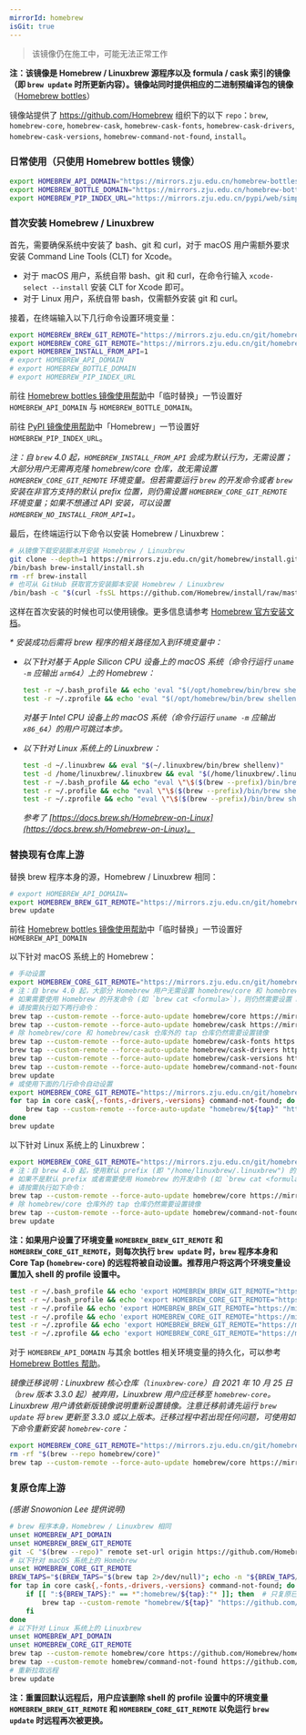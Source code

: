 ```yaml
---
mirrorId: homebrew
isGit: true
---
```


> 该镜像仍在施工中，可能无法正常工作

**注：该镜像是 Homebrew / Linuxbrew 源程序以及 formula / cask 索引的镜像（即 `brew update` 时所更新内容）。镜像站同时提供相应的二进制预编译包的镜像**（[Homebrew bottles](https://mirrors.zju.edu.cn/homebrew-bottles)） 

镜像站提供了 https://github.com/Homebrew 组织下的以下 `repo`：`brew`, `homebrew-core`, `homebrew-cask`, `homebrew-cask-fonts`, `homebrew-cask-drivers`, `homebrew-cask-versions`, `homebrew-command-not-found`, `install`。

### 日常使用（只使用 Homebrew bottles 镜像）

```bash
export HOMEBREW_API_DOMAIN="https://mirrors.zju.edu.cn/homebrew-bottles/api"
export HOMEBREW_BOTTLE_DOMAIN="https://mirrors.zju.edu.cn/homebrew-bottles"
export HOMEBREW_PIP_INDEX_URL="https://mirrors.zju.edu.cn/pypi/web/simple/"
```

### 首次安装 Homebrew / Linuxbrew

首先，需要确保系统中安装了 bash、git 和 curl，对于 macOS 用户需额外要求安装 Command Line Tools (CLT) for Xcode。

- 对于 macOS 用户，系统自带 bash、git 和 curl，在命令行输入 `xcode-select --install` 安装 CLT for Xcode 即可。
- 对于 Linux 用户，系统自带 bash，仅需额外安装 git 和 curl。

接着，在终端输入以下几行命令设置环境变量：

```bash
export HOMEBREW_BREW_GIT_REMOTE="https://mirrors.zju.edu.cn/git/homebrew/brew.git"
export HOMEBREW_CORE_GIT_REMOTE="https://mirrors.zju.edu.cn/git/homebrew/homebrew-core.git"
export HOMEBREW_INSTALL_FROM_API=1
# export HOMEBREW_API_DOMAIN
# export HOMEBREW_BOTTLE_DOMAIN
# export HOMEBREW_PIP_INDEX_URL
```

前往 [Homebrew bottles 镜像使用帮助](/docs/homebrew-bottles/)中「临时替换」一节设置好 `HOMEBREW_API_DOMAIN` 与 `HOMEBREW_BOTTLE_DOMAIN`。

前往 [PyPI 镜像使用帮助](/docs/pypi/)中「Homebrew」一节设置好 `HOMEBREW_PIP_INDEX_URL`。

_注：自 `brew` 4.0 起，`HOMEBREW_INSTALL_FROM_API` 会成为默认行为，无需设置；大部分用户无需再克隆 homebrew/core 仓库，故无需设置 `HOMEBREW_CORE_GIT_REMOTE` 环境变量。但若需要运行 `brew` 的开发命令或者 `brew` 安装在非官方支持的默认 prefix 位置，则仍需设置  `HOMEBREW_CORE_GIT_REMOTE` 环境变量；如果不想通过 API 安装，可以设置 `HOMEBREW_NO_INSTALL_FROM_API=1`。_

最后，在终端运行以下命令以安装 Homebrew / Linuxbrew：

```bash
# 从镜像下载安装脚本并安装 Homebrew / Linuxbrew
git clone --depth=1 https://mirrors.zju.edu.cn/git/homebrew/install.git brew-install
/bin/bash brew-install/install.sh
rm -rf brew-install
# 也可从 GitHub 获取官方安装脚本安装 Homebrew / Linuxbrew
/bin/bash -c "$(curl -fsSL https://github.com/Homebrew/install/raw/master/install.sh)"
```

这样在首次安装的时候也可以使用镜像。更多信息请参考 [Homebrew 官方安装文档](https://docs.brew.sh/Installation)。

_* 安装成功后需将 brew 程序的相关路径加入到环境变量中：_

- _以下针对基于 Apple Silicon CPU 设备上的 macOS 系统（命令行运行 `uname -m` 应输出 `arm64`）上的 Homebrew：_

  ```bash
  test -r ~/.bash_profile && echo 'eval "$(/opt/homebrew/bin/brew shellenv)"' >> ~/.bash_profile
  test -r ~/.zprofile && echo 'eval "$(/opt/homebrew/bin/brew shellenv)"' >> ~/.zprofile
  ```

  _对基于 Intel CPU 设备上的 macOS 系统（命令行运行 `uname -m` 应输出 `x86_64`）的用户可跳过本步。_

- _以下针对 Linux 系统上的 Linuxbrew：_

  ```bash
  test -d ~/.linuxbrew && eval "$(~/.linuxbrew/bin/brew shellenv)"
  test -d /home/linuxbrew/.linuxbrew && eval "$(/home/linuxbrew/.linuxbrew/bin/brew shellenv)"
  test -r ~/.bash_profile && echo "eval \"\$($(brew --prefix)/bin/brew shellenv)\"" >> ~/.bash_profile
  test -r ~/.profile && echo "eval \"\$($(brew --prefix)/bin/brew shellenv)\"" >> ~/.profile
  test -r ~/.zprofile && echo "eval \"\$($(brew --prefix)/bin/brew shellenv)\"" >> ~/.zprofile
  ```

  _参考了 [https://docs.brew.sh/Homebrew-on-Linux](https://docs.brew.sh/Homebrew-on-Linux)。_

### 替换现有仓库上游

替换 brew 程序本身的源，Homebrew / Linuxbrew 相同：

```bash
# export HOMEBREW_API_DOMAIN=
export HOMEBREW_BREW_GIT_REMOTE="https://mirrors.zju.edu.cn/git/homebrew/brew.git"
brew update
```

前往 [Homebrew bottles 镜像使用帮助](/docs/homebrew-bottles/)中「临时替换」一节设置好 `HOMEBREW_API_DOMAIN`

以下针对 macOS 系统上的 Homebrew：

```bash
# 手动设置
export HOMEBREW_CORE_GIT_REMOTE="https://mirrors.zju.edu.cn/git/homebrew/homebrew-core.git"
# 注：自 brew 4.0 起，大部分 Homebrew 用户无需设置 homebrew/core 和 homebrew/cask 镜像，只需设置 HOMEBREW_API_DOMAIN 即可。
# 如果需要使用 Homebrew 的开发命令 (如 `brew cat <formula>`)，则仍然需要设置 homebrew/core 和 homebrew/cask 镜像。
# 请按需执行如下两行命令：
brew tap --custom-remote --force-auto-update homebrew/core https://mirrors.zju.edu.cn/git/homebrew/homebrew-core.git
brew tap --custom-remote --force-auto-update homebrew/cask https://mirrors.zju.edu.cn/git/homebrew/homebrew-cask.git
# 除 homebrew/core 和 homebrew/cask 仓库外的 tap 仓库仍然需要设置镜像
brew tap --custom-remote --force-auto-update homebrew/cask-fonts https://mirrors.zju.edu.cn/git/homebrew/homebrew-cask-fonts.git
brew tap --custom-remote --force-auto-update homebrew/cask-drivers https://mirrors.zju.edu.cn/git/homebrew/homebrew-cask-drivers.git
brew tap --custom-remote --force-auto-update homebrew/cask-versions https://mirrors.zju.edu.cn/git/homebrew/homebrew-cask-versions.git
brew tap --custom-remote --force-auto-update homebrew/command-not-found https://mirrors.zju.edu.cn/git/homebrew/homebrew-command-not-found.git
brew update
# 或使用下面的几行命令自动设置
export HOMEBREW_CORE_GIT_REMOTE="https://mirrors.zju.edu.cn/git/homebrew/homebrew-core.git"
for tap in core cask{,-fonts,-drivers,-versions} command-not-found; do
    brew tap --custom-remote --force-auto-update "homebrew/${tap}" "https://mirrors.zju.edu.cn/git/homebrew/homebrew-${tap}.git"
done
brew update
```

以下针对 Linux 系统上的 Linuxbrew：

```bash
export HOMEBREW_CORE_GIT_REMOTE="https://mirrors.zju.edu.cn/git/homebrew/homebrew-core.git"
# 注：自 brew 4.0 起，使用默认 prefix (即 "/home/linuxbrew/.linuxbrew") 的大部分 Homebrew 用户无需设置 homebrew/core 镜像，只需设置 HOMEBREW_API_DOMAIN 即可。
# 如果不是默认 prefix 或者需要使用 Homebrew 的开发命令 (如 `brew cat <formula>`)，则仍然需要设置 homebrew/core 镜像。
# 请按需执行如下命令：
brew tap --custom-remote --force-auto-update homebrew/core https://mirrors.zju.edu.cn/git/homebrew/homebrew-core.git
# 除 homebrew/core 仓库外的 tap 仓库仍然需要设置镜像
brew tap --custom-remote --force-auto-update homebrew/command-not-found https://mirrors.zju.edu.cn/git/homebrew/homebrew-command-not-found.git
brew update
```

**注：如果用户设置了环境变量 `HOMEBREW_BREW_GIT_REMOTE` 和 `HOMEBREW_CORE_GIT_REMOTE`，则每次执行 `brew update` 时，`brew` 程序本身和 Core Tap (`homebrew-core`) 的远程将被自动设置。推荐用户将这两个环境变量设置加入 shell 的 profile 设置中。**

```bash
test -r ~/.bash_profile && echo 'export HOMEBREW_BREW_GIT_REMOTE="https://mirrors.zju.edu.cn/git/homebrew/brew.git"' >> ~/.bash_profile  # bash
test -r ~/.bash_profile && echo 'export HOMEBREW_CORE_GIT_REMOTE="https://mirrors.zju.edu.cn/git/homebrew/homebrew-core.git"' >> ~/.bash_profile
test -r ~/.profile && echo 'export HOMEBREW_BREW_GIT_REMOTE="https://mirrors.zju.edu.cn/git/homebrew/brew.git"' >> ~/.profile
test -r ~/.profile && echo 'export HOMEBREW_CORE_GIT_REMOTE="https://mirrors.zju.edu.cn/git/homebrew/homebrew-core.git"' >> ~/.profile
test -r ~/.zprofile && echo 'export HOMEBREW_BREW_GIT_REMOTE="https://mirrors.zju.edu.cn/git/homebrew/brew.git"' >> ~/.zprofile  # zsh
test -r ~/.zprofile && echo 'export HOMEBREW_CORE_GIT_REMOTE="https://mirrors.zju.edu.cn/git/homebrew/homebrew-core.git"' >> ~/.zprofile
```

对于 `HOMEBREW_API_DOMAIN` 与其余 bottles 相关环境变量的持久化，可以参考 [Homebrew Bottles 帮助](/docs/homebrew-bottles/)。

_镜像迁移说明：Linuxbrew 核心仓库（`linuxbrew-core`）自 2021 年 10 月 25 日（`brew` 版本 3.3.0 起）被弃用，Linuxbrew 用户应迁移至 `homebrew-core`。Linuxbrew 用户请依新版镜像说明重新设置镜像。注意迁移前请先运行 `brew update` 将 `brew` 更新至 3.3.0 或以上版本。迁移过程中若出现任何问题，可使用如下命令重新安装 `homebrew-core`：_

```bash
export HOMEBREW_CORE_GIT_REMOTE="https://mirrors.zju.edu.cn/git/homebrew/homebrew-core.git"
rm -rf "$(brew --repo homebrew/core)"
brew tap --custom-remote --force-auto-update homebrew/core https://mirrors.zju.edu.cn/git/homebrew/homebrew-core.git
```

### 复原仓库上游

_(感谢 Snowonion Lee 提供说明)_

```bash
# brew 程序本身，Homebrew / Linuxbrew 相同
unset HOMEBREW_API_DOMAIN
unset HOMEBREW_BREW_GIT_REMOTE
git -C "$(brew --repo)" remote set-url origin https://github.com/Homebrew/brew
# 以下针对 macOS 系统上的 Homebrew
unset HOMEBREW_CORE_GIT_REMOTE
BREW_TAPS="$(BREW_TAPS="$(brew tap 2>/dev/null)"; echo -n "${BREW_TAPS//$'\n'/:}")"
for tap in core cask{,-fonts,-drivers,-versions} command-not-found; do
    if [[ ":${BREW_TAPS}:" == *":homebrew/${tap}:"* ]]; then  # 只复原已安装的 Tap
        brew tap --custom-remote "homebrew/${tap}" "https://github.com/Homebrew/homebrew-${tap}"
    fi
done
# 以下针对 Linux 系统上的 Linuxbrew
unset HOMEBREW_API_DOMAIN
unset HOMEBREW_CORE_GIT_REMOTE
brew tap --custom-remote homebrew/core https://github.com/Homebrew/homebrew-core
brew tap --custom-remote homebrew/command-not-found https://github.com/Homebrew/homebrew-command-not-found
# 重新拉取远程
brew update
```

**注：重置回默认远程后，用户应该删除 shell 的 profile 设置中的环境变量 `HOMEBREW_BREW_GIT_REMOTE` 和 `HOMEBREW_CORE_GIT_REMOTE` 以免运行 `brew update` 时远程再次被更换。**